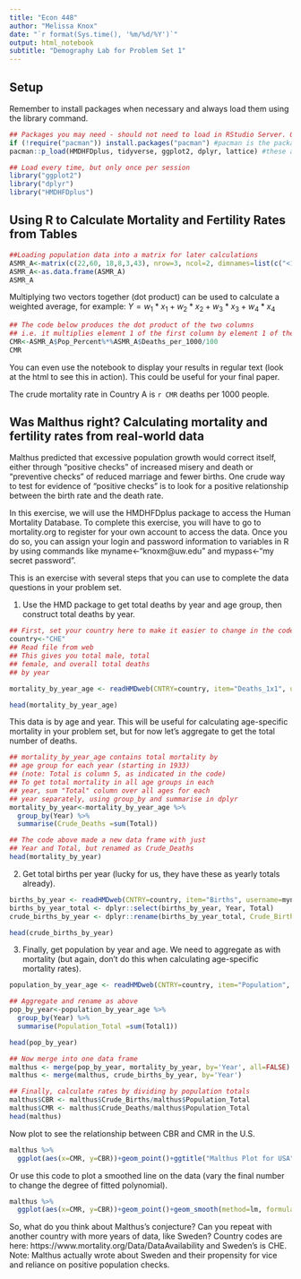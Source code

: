 ```yaml
---
title: "Econ 448"
author: "Melissa Knox"
date: "`r format(Sys.time(), '%m/%d/%Y')`"
output: html_notebook
subtitle: "Demography Lab for Problem Set 1"
---
```


## Setup
Remember to install packages when necessary and always load them using the library command.

```r
## Packages you may need - should not need to load in RStudio Server. Only need to load once in your personal machine.
if (!require("pacman")) install.packages("pacman") #pacman is the package that installs packages nicely
pacman::p_load(HMDHFDplus, tidyverse, ggplot2, dplyr, lattice) #these are the packages you may need
```

```r
## Load every time, but only once per session 
library("ggplot2")
library("dplyr")
library("HMDHFDplus")
```
## Using R to Calculate Mortality and Fertility Rates from Tables
```r
##Loading population data into a matrix for later calculations
ASMR_A<-matrix(c(22,60, 18,8,3,43), nrow=3, ncol=2, dimnames=list(c("<15","15-64",">64"), c("Pop_Percent","Deaths_per_1000")))
ASMR_A<-as.data.frame(ASMR_A)
ASMR_A

```
Multiplying two vectors together (dot product) can be used to calculate a weighted average, for example: $Y=w_{1}*x_{1}+w_{2}*x_{2}+w_{3}*x_{3}+w_{4}*x_{4}$

```r
## The code below produces the dot product of the two columns
## i.e. it multiplies element 1 of the first column by element 1 of the second, etc, and adds all of the results
CMR<-ASMR_A$Pop_Percent%*%ASMR_A$Deaths_per_1000/100
CMR

```

You can even use the notebook to display your results in regular text (look at the html to see this in action). This could be useful for your final paper.

The crude mortality rate in Country A is `r CMR` deaths per 1000 people.


## Was Malthus right? Calculating mortality and fertility rates from real-world data
Malthus predicted that excessive population growth would correct itself, either through "positive checks" of increased misery and death or "preventive checks" of reduced marriage and fewer births. One crude way to test for evidence of "positive checks" is to look for a positive relationship between the birth rate and the death rate.

In this exercise, we will use the HMDHFDplus package to access the Human Mortality Database. To complete this exercise, you will have to go to mortality.org to register for your own account to access the data. Once you do so, you can assign your login and password information to variables in R by using commands like myname<-"knoxm@uw.edu" and mypass<-"my secret password".

This is an exercise with several steps that you can use to complete the data questions in your problem set.

1. Use the HMD package to get total deaths by year and age group, then construct total deaths by year.  
```r
## First, set your country here to make it easier to change in the code below:
country<-"CHE"
## Read file from web
## This gives you total male, total
## female, and overall total deaths
## by year

mortality_by_year_age <- readHMDweb(CNTRY=country, item="Deaths_1x1", username=myname, password=mypass) 

head(mortality_by_year_age)

```

This data is by age and year.  This will be useful for calculating age-specific mortality in your problem set, but for now let's aggregate to get the total number of deaths.

```r
## mortality_by_year_age contains total mortality by 
## age group for each year (starting in 1933)
## (note: Total is column 5, as indicated in the code)
## To get total mortality in all age groups in each
## year, sum "Total" column over all ages for each
## year separately, using group_by and summarise in dplyr
mortality_by_year<-mortality_by_year_age %>%
  group_by(Year) %>%
  summarise(Crude_Deaths =sum(Total))

## The code above made a new data frame with just
## Year and Total, but renamed as Crude_Deaths
head(mortality_by_year)
```
2. Get total births per year (lucky for us, they have these as yearly totals already).
```r
births_by_year <- readHMDweb(CNTRY=country, item="Births", username=myname, password=mypass) 
births_by_year_total <- dplyr::select(births_by_year, Year, Total)
crude_births_by_year <- dplyr::rename(births_by_year_total, Crude_Births=Total) 

head(crude_births_by_year)
```
3. Finally, get population by year and age. We need to aggregate as with mortality (but again, don't do this when calculating age-specific mortality rates).

```r
population_by_year_age <- readHMDweb(CNTRY=country, item="Population", username=myname, password=mypass) 

## Aggregate and rename as above
pop_by_year<-population_by_year_age %>%
  group_by(Year) %>%
  summarise(Population_Total =sum(Total1))

head(pop_by_year)
```

```r
## Now merge into one data frame
malthus <- merge(pop_by_year, mortality_by_year, by='Year', all=FALSE) 
malthus <- merge(malthus, crude_births_by_year, by='Year')

## Finally, calculate rates by dividing by population totals
malthus$CBR <- malthus$Crude_Births/malthus$Population_Total
malthus$CMR <- malthus$Crude_Deaths/malthus$Population_Total
head(malthus)

```

Now plot to see the relationship between CBR and CMR in the U.S.
```r
malthus %>%
  ggplot(aes(x=CMR, y=CBR))+geom_point()+ggtitle("Malthus Plot for USA")
```
Or use this code to plot a smoothed line on the data (vary the final number to change the degree of fitted polynomial).
```r
malthus %>%
  ggplot(aes(x=CMR, y=CBR))+geom_point()+geom_smooth(method=lm, formula= y~poly(x,3))+ggtitle("Malthus Plot for USA with Fitted Polynomial")
```

So, what do you think about Malthus's conjecture? Can you repeat with another country with more years of data, like Sweden? Country codes are here: https://www.mortality.org/Data/DataAvailability and Sweden's is CHE. Note: Malthus actually wrote about Sweden and their propensity for vice and reliance on positive population checks.

